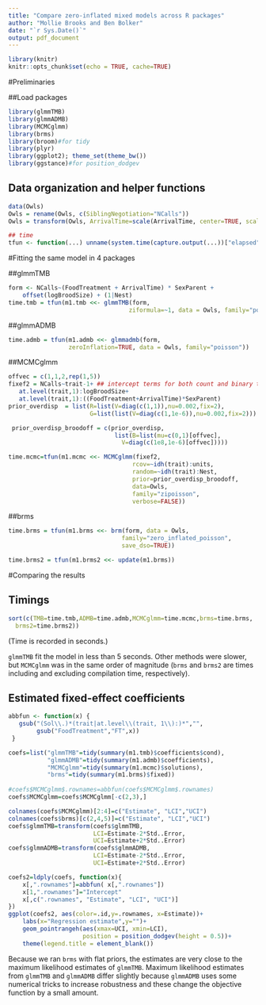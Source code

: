 ```yaml
---
title: "Compare zero-inflated mixed models across R packages"
author: "Mollie Brooks and Ben Bolker"
date: "`r Sys.Date()`"
output: pdf_document
---
```


```r
library(knitr)
knitr::opts_chunk$set(echo = TRUE, cache=TRUE)
```

#Preliminaries

##Load packages
```r
library(glmmTMB)
library(glmmADMB)
library(MCMCglmm)
library(brms)
library(broom)#for tidy
library(plyr)
library(ggplot2); theme_set(theme_bw())
library(ggstance)#for position_dodgev
```

## Data organization and helper functions

```r
data(Owls)
Owls = rename(Owls, c(SiblingNegotiation="NCalls"))
Owls = transform(Owls, ArrivalTime=scale(ArrivalTime, center=TRUE, scale=FALSE))
```

```r
## time 
tfun <- function(...) unname(system.time(capture.output(...))["elapsed"])
```

#Fitting the same model in 4 packages

##glmmTMB
```r
form <- NCalls~(FoodTreatment + ArrivalTime) * SexParent + 
	offset(logBroodSize) + (1|Nest)
time.tmb = tfun(m1.tmb <<- glmmTMB(form,
                                  ziformula=~1, data = Owls, family="poisson"))
```

##glmmADMB
```r
time.admb = tfun(m1.admb <<- glmmadmb(form,
                 zeroInflation=TRUE, data = Owls, family="poisson"))
```

##MCMCglmm
```r
offvec = c(1,1,2,rep(1,5))
fixef2 = NCalls~trait-1+ ## intercept terms for both count and binary terms
   at.level(trait,1):logBroodSize+
   at.level(trait,1):((FoodTreatment+ArrivalTime)*SexParent)
prior_overdisp  = list(R=list(V=diag(c(1,1)),nu=0.002,fix=2),   
                       G=list(list(V=diag(c(1,1e-6)),nu=0.002,fix=2)))

 prior_overdisp_broodoff = c(prior_overdisp,
                              list(B=list(mu=c(0,1)[offvec],
                                V=diag(c(1e8,1e-6)[offvec]))))

time.mcmc=tfun(m1.mcmc <<- MCMCglmm(fixef2,
                                   rcov=~idh(trait):units,
                                   random=~idh(trait):Nest,
                                   prior=prior_overdisp_broodoff,
                                   data=Owls,
                                   family="zipoisson",
                                   verbose=FALSE))
```

##brms

```r
time.brms = tfun(m1.brms <<- brm(form, data = Owls,
                                family="zero_inflated_poisson",
                                save_dso=TRUE))
```

```r
time.brms2 = tfun(m1.brms2 <<- update(m1.brms))
```

#Comparing the results

## Timings

```r
sort(c(TMB=time.tmb,ADMB=time.admb,MCMCglmm=time.mcmc,brms=time.brms,
  brms2=time.brms2))
```
(Time is recorded in seconds.)

`glmmTMB` fit the model in less than 5 seconds. Other methods were slower, but `MCMCglmm` was in the same order of magnitude (`brms` and `brms2` are times including and excluding compilation time, respectively).


## Estimated fixed-effect coefficients

```r
abbfun <- function(x) {
   gsub("(Sol\\.)*(trait|at.level\\(trait, 1\\):)*","",
        gsub("FoodTreatment","FT",x))
 }

coefs=list("glmmTMB"=tidy(summary(m1.tmb)$coefficients$cond),
           "glmmADMB"=tidy(summary(m1.admb)$coefficients), 
           "MCMCglmm"=tidy(summary(m1.mcmc)$solutions), 
           "brms"=tidy(summary(m1.brms)$fixed))
           
#coefs$MCMCglmm$.rownames=abbfun(coefs$MCMCglmm$.rownames)
coefs$MCMCglmm=coefs$MCMCglmm[-c(2,3),]

colnames(coefs$MCMCglmm)[2:4]=c("Estimate", "LCI","UCI") 
colnames(coefs$brms)[c(2,4,5)]=c("Estimate", "LCI","UCI") 
coefs$glmmTMB=transform(coefs$glmmTMB, 
                        LCI=Estimate-2*Std..Error,
                        UCI=Estimate+2*Std..Error)
coefs$glmmADMB=transform(coefs$glmmADMB, 
                        LCI=Estimate-2*Std..Error,
                        UCI=Estimate+2*Std..Error)

coefs2=ldply(coefs, function(x){
    x[,".rownames"]=abbfun( x[,".rownames"])
    x[1,".rownames"]="Intercept"
    x[,c(".rownames", "Estimate", "LCI", "UCI")]
})
ggplot(coefs2, aes(color=.id,y=.rownames, x=Estimate))+
    labs(x="Regression estimate",y="")+
    geom_pointrangeh(aes(xmax=UCI, xmin=LCI),
                     position = position_dodgev(height = 0.5))+
    theme(legend.title = element_blank())
```

Because we ran `brms` with flat priors, the estimates are very close to the maximum likelihood estimates of `glmmTMB`. Maximum likelihood estimates from `glmmTMB` and `glmmADMB` differ slightly because `glmmADMB` uses some numerical tricks to increase robustness and these change the objective function by a small amount.
